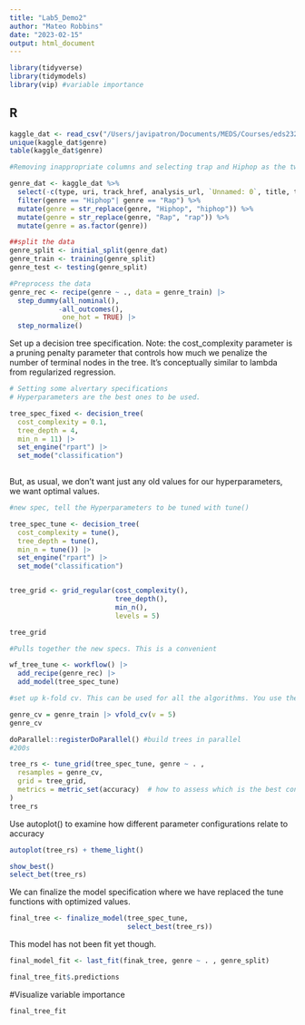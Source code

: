 ```yaml
---
title: "Lab5_Demo2"
author: "Mateo Robbins"
date: "2023-02-15"
output: html_document
---
```


```r

library(tidyverse)
library(tidymodels)
library(vip) #variable importance

```

## R
```r
kaggle_dat <- read_csv("/Users/javipatron/Documents/MEDS/Courses/eds232/labs/eds232-lab5/genres_v2.csv")
unique(kaggle_dat$genre)
table(kaggle_dat$genre)

#Removing inappropriate columns and selecting trap and Hiphop as the two genres here and making case consistent

genre_dat <- kaggle_dat %>%
  select(-c(type, uri, track_href, analysis_url, `Unnamed: 0`, title, tempo, id, song_name)) %>%
  filter(genre == "Hiphop"| genre == "Rap") %>%
  mutate(genre = str_replace(genre, "Hiphop", "hiphop")) %>%
  mutate(genre = str_replace(genre, "Rap", "rap")) %>%
  mutate(genre = as.factor(genre))
```

```r
##split the data
genre_split <- initial_split(genre_dat)
genre_train <- training(genre_split)
genre_test <- testing(genre_split)

```

```r
#Preprocess the data
genre_rec <- recipe(genre ~ ., data = genre_train) |> 
  step_dummy(all_nominal(), 
            -all_outcomes(), 
             one_hot = TRUE) |> 
  step_normalize()

```

Set up a decision tree specification. Note: the cost_complexity parameter is a pruning penalty parameter that controls how much we penalize the number of terminal nodes in the tree.  It's conceptually similar to lambda from regularized regression.

```r
# Setting some alvertary specifications
# Hyperparameters are the best ones to be used.

tree_spec_fixed <- decision_tree(
  cost_complexity = 0.1,
  tree_depth = 4,
  min_n = 11) |> 
  set_engine("rpart") |> 
  set_mode("classification")
  
```

But, as usual, we don't want just any old values for our hyperparameters, we want optimal values.
```r
#new spec, tell the Hyperparameters to be tuned with tune()

tree_spec_tune <- decision_tree(
  cost_complexity = tune(),
  tree_depth = tune(),
  min_n = tune()) |> 
  set_engine("rpart") |> 
  set_mode("classification")


tree_grid <- grid_regular(cost_complexity(), 
                          tree_depth(), 
                          min_n(), 
                          levels = 5)

tree_grid

```

```r
#Pulls together the new specs. This is a convenient 

wf_tree_tune <- workflow() |> 
  add_recipe(genre_rec) |> 
  add_model(tree_spec_tune)

```

```r
#set up k-fold cv. This can be used for all the algorithms. You use the cross validation data for the tuning.

genre_cv = genre_train |> vfold_cv(v = 5)
genre_cv

```

```r
doParallel::registerDoParallel() #build trees in parallel
#200s

tree_rs <- tune_grid(tree_spec_tune, genre ~ . , 
  resamples = genre_cv,
  grid = tree_grid,
  metrics = metric_set(accuracy)  # how to assess which is the best convination
)
tree_rs


```
Use autoplot() to examine how different parameter configurations relate to accuracy 

```r
autoplot(tree_rs) + theme_light()
```

```r
show_best()
select_bet(tree_rs)
```

We can finalize the model specification where we have replaced the tune functions with optimized values.

```r
final_tree <- finalize_model(tree_spec_tune,
                             select_best(tree_rs))
```

This model has not been fit yet though.

```r
final_model_fit <- last_fit(finak_tree, genre ~ . , genre_split)

final_tree_fit$.predictions

```

#Visualize variable importance
```r
final_tree_fit 
```




